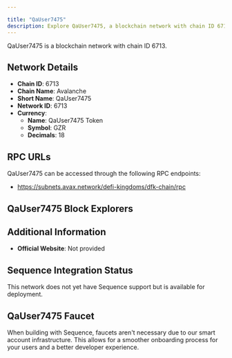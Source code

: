 ```yaml
---

title: "QaUser7475"
description: Explore QaUser7475, a blockchain network with chain ID 6713. Learn about its native currency, QaUser7475 Token, and how to interact with the network.
---
```




QaUser7475 is a blockchain network with chain ID 6713.

## Network Details

- **Chain ID**: 6713
- **Chain Name**: Avalanche
- **Short Name**: QaUser7475
- **Network ID**: 6713
- **Currency**: 
  - **Name**: QaUser7475 Token
  - **Symbol**: GZR
  - **Decimals**: 18

## RPC URLs

QaUser7475 can be accessed through the following RPC endpoints:

- https://subnets.avax.network/defi-kingdoms/dfk-chain/rpc

## QaUser7475 Block Explorers



## Additional Information

- **Official Website**: Not provided

## Sequence Integration Status

This network does not yet have Sequence support but is available for deployment.

## QaUser7475 Faucet

When building with Sequence, faucets aren't necessary due to our smart account infrastructure. This allows for a smoother onboarding process for your users and a better developer experience.
